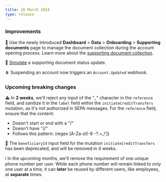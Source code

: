 ```yaml
---
title: 28 March 2024
type: release
---
```


### Improvements

📃 Use the newly introduced **Dashboard** > **Data** > **Onboarding** > **Supporting documents** page to manage the document collection during the account opening process.
Learn more about the [supporting document collection](/topics/onboarding/documents).

🧪 [Simulate](/topics/onboarding/documents/sandbox) a supporting document status update.

⏸️ Suspending an account now triggers an `Account.Updated` webhook.

### Upcoming breaking changes

⚠️ In **2 weeks**, we'll reject any input of the "\_" character in the `reference` field, and sanitize it in the `label` field within the `initiateCreditTransfers` mutation, as it's not authorized in SEPA messages.
For the `reference` field, ensure that the content:

- Doesn't start or end with a "/"
- Doesn't have "//"
- Follows this pattern: (regex [A-Za-z0-9 -?.+,/’])

💸 The `beneficiaryId` input field for the mutation `initiateCreditTransfers` has been deprecated, and will be removed in 4 weeks.

ℹ️ In the upcoming months, we'll remove the requirement of one unique phone number per user.
While each phone number will remain linked to only one user at a time, it can **later** be reused by different users, like employees, at **separate** times.
